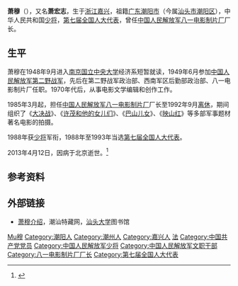 {{Otheruses|萧穆}}

{{军人
| 姓名      =  萧穆
| 图像      =  
| 图像大小  = 
| 图片简介  = 
|job=[[中国人民解放军八一电影制片厂|中国人民解放军八一电影制片厂]]厂长
|job-1=
|job2=
|period=1985年3月－1992年9月
|period-1=
| 原名      = 萧穆
| 英文名    = 
| 外文名    = 
| 別名      = 萧宏志
| 性別      = 男
| 出生日期  = {{Birth date|1929|12|}}
| 出生地点  = {{ROC-1928}}[[浙江|浙江]][[嘉兴|嘉兴]] 
| 逝世日期  =  {{Death date and age|2013|04|12|1929|12|00}}
| 逝世地点  = {{CHN}}[[北京|北京]]
| 国籍      = {{PRC}}
| 现居地    = 
| 语言      = 
| 军队      = 
*[[中国人民解放军第二野战军|中国人民解放军第二野战军]]
*[[中国人民解放军八一电影制片厂|中国人民解放军八一电影制片厂]]
| 体重      = 
| 政党      = [[中国共产党|中国共产党]]
| 军衔      = [[中国人民解放军少将|中国人民解放军少将]]
| 配偶      = 陆方
| 亲属      = 
*父亲：萧明新
*姑姑：[[萧明华|萧明华]]，台湾红色女间谍<ref>{{cite news  |author=周益 |url=http://news.sina.com.cn/c/2008-04-03/153315286004.shtml |title=八一电影制片厂前厂长萧穆少将追忆萧明华 |work=[[新浪网|新浪网]] |date=2008-04-03 |accessdate=2013-05-07}}</ref>
| 学历      = 
|past=
| 主要作品  = 
| 勋章奖章  = 
*[[胜利功勋荣誉章|胜利功勋荣誉章]]
*[[解放大西南荣誉纪念章|解放大西南荣誉纪念章]]
| 军衔记录  = 
*1988年被授予[[少将|少将]]军衔
}}
'''萧穆'''（{{bd|1929年||2013年|4月12日|catIdx=Xiao萧穆}}），又名'''萧宏志'''，生于[[浙江|浙江]][[嘉兴|嘉兴]]，祖籍[[广东|广东]][[潮阳市|潮阳市]]（今属[[汕头市|汕头市]][[潮阳区|潮阳区]]），中华人民共和国[[少将|少将]]，[[第七届全国人民代表大会代表名单|第七届全国人大代表]]，曾任[[中国人民解放军八一电影制片厂|中国人民解放军八一电影制片厂]]厂长。

== 生平 ==
萧穆在1948年9月进入[[南京|南京]][[国立中央大学_(南京)|国立中央大学]]经济系短暂就读，1949年6月参加[[中国人民解放军第二野战军|中国人民解放军第二野战军]]，先后在第二野战军政治部、西南军区后勤部政治部、八一电影制片厂任职。1970年代后，从事电影文学编辑和创作工作。

1985年3月起，担任[[中国人民解放军八一电影制片厂|中国人民解放军八一电影制片厂]]厂长至1992年9月[[离休|离休]]，期间组织了《[[大决战|大决战]]》、《[[许茂和他的女儿们|许茂和他的女儿们]]》、《[[巴山儿女|巴山儿女]]》、《[[映山红|映山红]]》等多部军事题材著名电影的拍摄。

1988年获[[少将|少将]]军衔，1988年至1993年当选[[第七届全国人民代表大会代表名单|第七届全国人大代表]]。

2013年4月12日，因病于北京逝世。<ref>{{cite news|author=|url=http://news.xinhuanet.com/newmedia/2013-04/18/c_115437845.htm|title=八一电影制片厂原厂长萧穆逝世　曾推动八一厂进入"大片时代"|work=[[新华网|新华网]]|date=2013-04-18|accessdate=2013-05-07|deadurl=yes|archiveurl=https://web.archive.org/web/20130421111959/http://news.xinhuanet.com/newmedia/2013-04/18/c_115437845.htm|archivedate=2013-04-21}}</ref>

== 参考资料 ==
{{reflist}}

== 外部链接 ==
* [https://web.archive.org/web/20060624160217/http://cstc.lib.stu.edu.cn/renwu/xm.HTM 萧穆介绍]，潮汕特藏网，[[汕头大学|汕头大学]]图书馆

{{中国电影家协会第五届理事会}}

{{Authority control}}
{{DEFAULTSORT:Xiao萧穆}}
[[Category:萧姓|Mu穆]]
[[Category:潮阳人|Category:潮阳人]]
[[Category:潮州人|Category:潮州人]]
[[Category:嘉兴人|Category:嘉兴人]]
[[Category:國立中央大學大陸時期校友|法]]
[[Category:中国共产党党员|Category:中国共产党党员]]
[[Category:中国人民解放军少将|Category:中国人民解放军少将]]
[[Category:中国人民解放军文职干部|Category:中国人民解放军文职干部]]
[[Category:八一电影制片厂厂长|Category:八一电影制片厂厂长]]
[[Category:第七届全国人大代表|Category:第七届全国人大代表]]